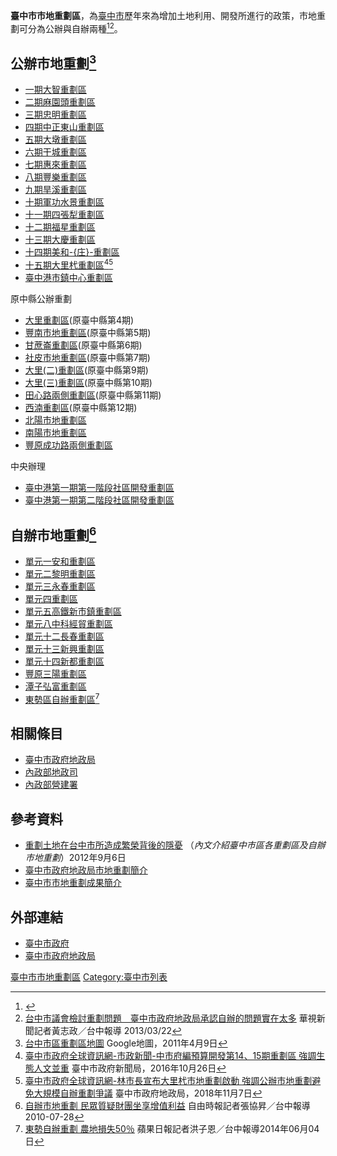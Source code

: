 '''臺中市市地重劃區'''，為[[臺中市|臺中市]]歷年來為增加土地利用、開發所進行的政策，市地重劃可分為公辦與自辦兩種<ref>{{Cite web |url=http://www.land.moi.gov.tw/CHHTML/landfaq.asp?lcid=13&cid=71#1 |title=中華民國內政部地政司—重劃業務單位 |accessdate=2015-02-28 |archive-date=2015-04-02 |archive-url=https://web.archive.org/web/20150402123920/http://www.land.moi.gov.tw/CHHTML/landfaq.asp?lcid=13&cid=71#1 |dead-url=no }}</ref><ref>[http://news.cts.com.tw/nownews/society/201303/201303221213818.html 台中市議會檢討重劃問題　臺中市政府地政局承認自辦的問題實在太多] {{webarchive|url=https://web.archive.org/web/20150402121043/http://news.cts.com.tw/nownews/society/201303/201303221213818.html |date=2015-04-02 }}華視新聞記者黃志政／台中報導 2013/03/22</ref>。

== 公辦市地重劃<ref>[https://maps.google.com.tw/maps/ms?msid=209628295541170430881.0004a04b20d8b93d07085&msa=0&dg=feature 台中市區重劃區地圖] {{Wayback|url=https://maps.google.com.tw/maps/ms?msid=209628295541170430881.0004a04b20d8b93d07085&msa=0&dg=feature |date=20140202172813 }}Google地圖，2011年4月9日</ref> ==
*[[臺中市第一期市地重劃區|一期大智重劃區]]
*[[臺中市第二期市地重劃區|二期麻園頭重劃區]]
*[[臺中市第三期市地重劃區|三期忠明重劃區]]
*[[臺中市第四期市地重劃區|四期中正東山重劃區]]
*[[臺中市第五期市地重劃區|五期大墩重劃區]]
*[[臺中市第六期市地重劃區|六期干城重劃區]]
*[[臺中市第七期市地重劃區|七期惠來重劃區]]
*[[臺中市第八期市地重劃區|八期豐樂重劃區]]
*[[臺中市第九期市地重劃區|九期旱溪重劃區]]
*[[臺中市第十期市地重劃區|十期軍功水景重劃區]]
*[[臺中市第十一期市地重劃區|十一期四張犁重劃區]]
*[[臺中市第十二期市地重劃區|十二期福星重劃區]]
*[[臺中市第十三期市地重劃區|十三期大慶重劃區]]
*[[臺中市第十四期市地重劃區|十四期美和-{庄}-重劃區]]
*[[臺中市第十五期市地重劃區|十五期大里杙重劃區]]<ref>[http://www.taichung.gov.tw/ct.asp?xItem=1758493&ctNode=24068&mp=1001D 臺中市政府全球資訊網-市政新聞-中市府編預算開發第14、15期重劃區 強調生態人文並重] {{Wayback|url=http://www.taichung.gov.tw/ct.asp?xItem=1758493&ctNode=24068&mp=1001D |date=20161026164405 }}臺中市政府新聞局，2016年10月26日</ref><ref>[https://www.taichung.gov.tw/1148063/post 臺中市政府全球資訊網-林市長宣布大里杙市地重劃啟動 強調公辦市地重劃避免大規模自辦重劃爭議] {{Wayback|url=https://www.taichung.gov.tw/1148063/post |date=20181107145418 }}臺中市政府地政局，2018年11月7日</ref>
*[[臺中港特定區(市鎮中心)市地重劃區|臺中港市鎮中心重劃區]]

;原中縣公辦重劃
*[[臺中縣大里市地重劃區|大里重劃區]](原臺中縣第4期)
*[[臺中縣豐原豐南市地重劃區|豐南市地重劃區]](原臺中縣第5期)
*[[臺中縣潭子甘蔗崙市地重劃區|甘蔗崙重劃區]](原臺中縣第6期)
*[[臺中縣豐原社皮市地重劃區|社皮市地重劃區]](原臺中縣第7期)
*[[臺中縣大里(二)市地重劃區|大里(二)重劃區]](原臺中縣第9期)
*[[臺中縣大里(三)市地重劃區|大里(三)重劃區]](原臺中縣第10期)
*[[臺中縣豐原田心路兩側市地重劃區|田心路兩側重劃區]](原臺中縣第11期)
*[[臺中縣豐原神岡西湳市地重劃區|西湳重劃區]](原臺中縣第12期)
*[[臺中縣豐原北陽市地重劃區|北陽市地重劃區]]
*[[臺中市豐原區南陽市地重劃區|南陽市地重劃區]]
*[[臺中縣豐原成功路兩側市地重劃區|豐原成功路兩側重劃區]]

;中央辦理
*[[臺中港特定區第一期第一階段社區開發市地重劃區|臺中港第一期第一階段社區開發重劃區]]
*[[臺中港特定區第一期第二階段社區開發市地重劃區|臺中港第一期第二階段社區開發重劃區]]

== 自辦市地重劃<ref>[http://news.ltn.com.tw/news/society/paper/414829 自辦市地重劃 民眾質疑財團坐享增值利益] {{Wayback|url=http://news.ltn.com.tw/news/society/paper/414829 |date=20150402105613 }}自由時報記者張協昇／台中報導2010-07-28</ref> ==
*[[臺中市單元一安和自辦市地重劃區|單元一安和重劃區]]
*[[臺中市單元二黎明自辦市地重劃區|單元二黎明重劃區]]
*[[臺中市單元三永春自辦市地重劃區|單元三永春重劃區]]
*[[臺中市單元四自辦市地重劃區|單元四重劃區]]
*[[臺中市單元五高鐵新市鎮自辦市地重劃區|單元五高鐵新市鎮重劃區]]
*[[臺中市單元八中科經貿自辦市地重劃區|單元八中科經貿重劃區]]
*[[臺中市單元十二長春自辦市地重劃區|單元十二長春重劃區]]
*[[臺中市單元十三新興自辦市地重劃區|單元十三新興重劃區]]
*[[臺中市單元十四新都自辦市地重劃區|單元十四新都重劃區]]
*[[臺中市豐原區三陽自辦市地重劃區|豐原三陽重劃區]]
*[[臺中市潭子區弘富自辦市地重劃區|潭子弘富重劃區]]
*[[東勢區自辦重劃區|東勢區自辦重劃區]]<ref>[http://www.appledaily.com.tw/appledaily/article/property/20140604/35871292/ 東勢自辦重劃 農地損失50％] {{Wayback|url=http://www.appledaily.com.tw/appledaily/article/property/20140604/35871292/ |date=20150402103755 }}蘋果日報記者洪子恩／台中報導2014年06月04日</ref>

== 相關條目 ==
*[[臺中市政府地政局|臺中市政府地政局]]
*[[內政部地政司|內政部地政司]]
*[[內政部營建署|內政部營建署]]

== 參考資料 ==
{{reflist}}
*[http://www.tcland.org.tw/upload/download/Files_130717111239.pdf 重劃土地在台中市所造成繁榮背後的隱憂] {{Wayback|url=http://www.tcland.org.tw/upload/download/Files_130717111239.pdf |date=20140221023453 }}（''內文介紹臺中市區各重劃區及自辦市地重劃''）2012年9月6日
*[http://www.taichung.gov.tw:8080/FlashEbookReader/hyviewer/online_preview.jsp?bookid=654473 臺中市政府地政局市地重劃簡介] {{Wayback|url=http://www.taichung.gov.tw:8080/FlashEbookReader/hyviewer/online_preview.jsp?bookid=654473 |date=20131103115524 }}
*[https://web.archive.org/web/20140111224959/http://lohas.taichung.gov.tw/redraw/default.htm 臺中市市地重劃成果簡介]

== 外部連結 ==
*[http://www.taichung.gov.tw/ 臺中市政府] {{Wayback|url=http://www.taichung.gov.tw/ |date=20141006133325 }}
*[http://www.land.taichung.gov.tw 臺中市政府地政局] {{Wayback|url=http://www.land.taichung.gov.tw/ |date=20131103115525 }}

[[Category:臺中市市地重劃區|]]
[[Category:臺中市列表|Category:臺中市列表]]